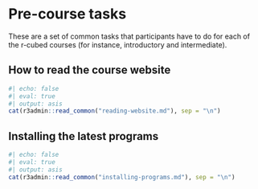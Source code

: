 # Pre-course tasks

These are a set of common tasks that participants have to do for each of
the r-cubed courses (for instance, introductory and intermediate).

## How to read the course website {#reading-website}

```r
#| echo: false
#| eval: true 
#| output: asis
cat(r3admin::read_common("reading-website.md"), sep = "\n")
```

## Installing the latest programs {#installation-instructions}

```r
#| echo: false
#| eval: true 
#| output: asis
cat(r3admin::read_common("installing-programs.md"), sep = "\n")
```
